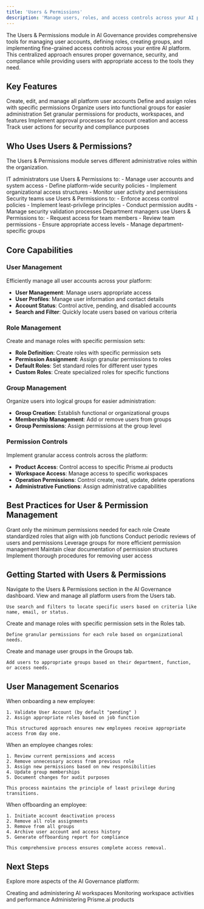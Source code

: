 ```yaml
---
title: 'Users & Permissions'
description: 'Manage users, roles, and access controls across your AI platform'
---
```


The Users & Permissions module in AI Governance provides comprehensive tools for managing user accounts, defining roles, creating groups, and implementing fine-grained access controls across your entire AI platform. This centralized approach ensures proper governance, security, and compliance while providing users with appropriate access to the tools they need.


## Key Features

<CardGroup cols={2}>
  <Card title="User Management" icon="user-gear">
    Create, edit, and manage all platform user accounts
  </Card>
  <Card title="Role-Based Access" icon="shield-check">
    Define and assign roles with specific permissions
  </Card>
  <Card title="Group Management" icon="users-rectangle">
    Organize users into functional groups for easier administration
  </Card>
  <Card title="Permission Controls" icon="key">
    Set granular permissions for products, workspaces, and features
  </Card>
  <Card title="Validation Workflows" icon="clipboard-check">
    Implement approval processes for account creation and access
  </Card>
  <Card title="Activity Monitoring" icon="user-clock">
    Track user actions for security and compliance purposes
  </Card>
</CardGroup>

## Who Uses Users & Permissions?

The Users & Permissions module serves different administrative roles within the organization.

<Tabs>
  <Tab title="IT Administrators">
    IT administrators use Users & Permissions to:
    - Manage user accounts and system access
    - Define platform-wide security policies
    - Implement organizational access structures
    - Monitor user activity and permissions
  </Tab>
  
  <Tab title="Security Teams">
    Security teams use Users & Permissions to:
    - Enforce access control policies
    - Implement least-privilege principles
    - Conduct permission audits
    - Manage security validation processes
  </Tab>
  
  
  <Tab title="Department Managers">
    Department managers use Users & Permissions to:
    - Request access for team members
    - Review team permissions
    - Ensure appropriate access levels
    - Manage department-specific groups

  </Tab>
</Tabs>

## Core Capabilities

### User Management

Efficiently manage all user accounts across your platform:

- **User Management**: Manage users appropriate access
- **User Profiles**: Manage user information and contact details
- **Account Status**: Control active, pending, and disabled accounts
- **Search and Filter**: Quickly locate users based on various criteria

### Role Management

Create and manage roles with specific permission sets:


- **Role Definition**: Create roles with specific permission sets
- **Permission Assignment**: Assign granular permissions to roles
- **Default Roles**: Set standard roles for different user types
- **Custom Roles**: Create specialized roles for specific functions

### Group Management

Organize users into logical groups for easier administration:


- **Group Creation**: Establish functional or organizational groups
- **Membership Management**: Add or remove users from groups
- **Group Permissions**: Assign permissions at the group level

### Permission Controls

Implement granular access controls across the platform:

- **Product Access**: Control access to specific Prisme.ai products
- **Workspace Access**: Manage access to specific workspaces
- **Operation Permissions**: Control create, read, update, delete operations
- **Administrative Functions**: Assign administrative capabilities

## Best Practices for User & Permission Management

<CardGroup cols={2}>
  <Card title="Least Privilege" icon="lock">
    Grant only the minimum permissions needed for each role
  </Card>
  <Card title="Role Standardization" icon="sitemap">
    Create standardized roles that align with job functions
  </Card>
  <Card title="Regular Audits" icon="magnifying-glass">
    Conduct periodic reviews of users and permissions
  </Card>
  <Card title="Group-Based Access" icon="users">
    Leverage groups for more efficient permission management
  </Card>
  <Card title="Permission Documentation" icon="file-lines">
    Maintain clear documentation of permission structures
  </Card>
  <Card title="Offboarding Processes" icon="user-minus">
    Implement thorough procedures for removing user access
  </Card>
</CardGroup>

## Getting Started with Users & Permissions

<Steps>
  <Step title="Access Users & Permissions">
    Navigate to the Users & Permissions section in the AI Governance dashboard.

  </Step>
  
  <Step title="Manage users">
    View and manage all platform users from the Users tab.
    
    
    Use search and filters to locate specific users based on criteria like name, email, or status.
  </Step>
  
  <Step title="Configure roles">
    Create and manage roles with specific permission sets in the Roles tab.
    
    Define granular permissions for each role based on organizational needs.
  </Step>
  
  <Step title="Organize groups">
    Create and manage user groups in the Groups tab.

    Add users to appropriate groups based on their department, function, or access needs.
  </Step>
</Steps>

## User Management Scenarios

<Tabs>
  <Tab title="New Employee Onboarding">
    When onboarding a new employee:
    
    1. Validate User Account (by default "pending" )
    2. Assign appropriate roles based on job function
    
    This structured approach ensures new employees receive appropriate access from day one.
  </Tab>
  
  <Tab title="Role Changes">
    When an employee changes roles:
    
    1. Review current permissions and access
    2. Remove unnecessary access from previous role
    3. Assign new permissions based on new responsibilities
    4. Update group memberships
    5. Document changes for audit purposes
    
    This process maintains the principle of least privilege during transitions.
  </Tab>
  
  
  <Tab title="Employee Offboarding">
    When offboarding an employee:
    
    1. Initiate account deactivation process
    2. Remove all role assignments
    3. Remove from all groups
    4. Archive user account and access history
    5. Generate offboarding report for compliance
    
    This comprehensive process ensures complete access removal.
  </Tab>
</Tabs>

## Next Steps

Explore more aspects of the AI Governance platform:

<CardGroup cols={2}>
  <Card
    title="Workspace Management"
    icon="folder-tree"
    href="/ai-governance/workspaces-management"
  >
    Creating and administering AI workspaces
  </Card>
  <Card
    title="Workspace Observability"
    icon="magnifying-glass-chart"
    href="/ai-governance/workspaces-observability"
  >
    Monitoring workspace activities and performance
  </Card>
  <Card
    title="Products Management"
    icon="cubes"
    href="/ai-governance/products-template-management"
  >
    Administering Prisme.ai products
  </Card>
</CardGroup>